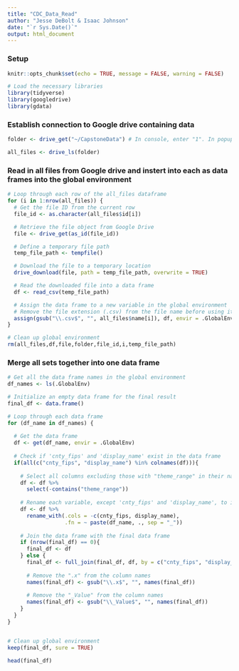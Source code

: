 ```yaml
---
title: "CDC_Data_Read"
author: "Jesse DeBolt & Isaac Johnson"
date: "`r Sys.Date()`"
output: html_document
---
```


### Setup
```r
knitr::opts_chunk$set(echo = TRUE, message = FALSE, warning = FALSE)

# Load the necessary libraries
library(tidyverse)
library(googledrive)
library(gdata)

```


### Establish connection to Google drive containing data
```r
folder <- drive_get("~/CapstoneData") # In console, enter "1". In popup select account, then make sure allow checkbox is selected and continue.

all_files <- drive_ls(folder)

```


### Read in all files from Google drive and instert into each as data frames into the global environment
```r
# Loop through each row of the all_files dataframe
for (i in 1:nrow(all_files)) {
  # Get the file ID from the current row
  file_id <- as.character(all_files$id[i])

  # Retrieve the file object from Google Drive
  file <- drive_get(as_id(file_id))

  # Define a temporary file path
  temp_file_path <- tempfile()

  # Download the file to a temporary location
  drive_download(file, path = temp_file_path, overwrite = TRUE)

  # Read the downloaded file into a data frame
  df <- read_csv(temp_file_path)

  # Assign the data frame to a new variable in the global environment
  # Remove the file extension (.csv) from the file name before using it as a variable name
  assign(gsub("\\.csv$", "", all_files$name[i]), df, envir = .GlobalEnv)
}

# Clean up global environment
rm(all_files,df,file,folder,file_id,i,temp_file_path)

```


### Merge all sets together into one data frame
```r
# Get all the data frame names in the global environment
df_names <- ls(.GlobalEnv)

# Initialize an empty data frame for the final result
final_df <- data.frame()

# Loop through each data frame
for (df_name in df_names) {
  
  # Get the data frame
  df <- get(df_name, envir = .GlobalEnv)
  
  # Check if 'cnty_fips' and 'display_name' exist in the data frame
  if(all(c("cnty_fips", "display_name") %in% colnames(df))){
    
    # Select all columns excluding those with "theme_range" in their name
    df <- df %>%
      select(-contains("theme_range"))
    
    # Rename each variable, except 'cnty_fips' and 'display_name', to include the data frame name
    df <- df %>%
      rename_with(.cols = -c(cnty_fips, display_name),
                  .fn = ~ paste(df_name, ., sep = "_"))
    
    # Join the data frame with the final data frame
    if (nrow(final_df) == 0){
      final_df <- df
    } else {
      final_df <- full_join(final_df, df, by = c("cnty_fips", "display_name"))
      
      # Remove the ".x" from the column names
      names(final_df) <- gsub("\\.x$", "", names(final_df))
      
      # Remove the "_Value" from the column names
      names(final_df) <- gsub("\\_Value$", "", names(final_df))
    }
  }
}


# Clean up global environment
keep(final_df, sure = TRUE)

```


```r
head(final_df)

```

```r


```

